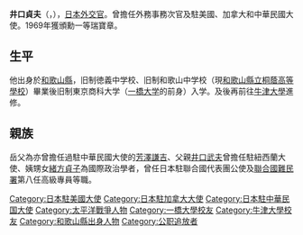 {{Infobox ambassador
| name  = 井口 貞夫
| original_name = 
| native_name_lang = 
| image = 
| imagesize = 
|caption=
| order = 10
| ambassador_from = 日本
| country = 中華民國
| term_start = 1959年4月
| term_end = 1962年11月
|1blankname    = {{nowrap|[[外務大臣_(日本)|外務大臣]]}}
|1namedata     = {{link-ja|藤山愛一郎|藤山愛一郎}}<br>[[小坂善太郎|小坂善太郎]]<br>[[大平正芳|大平正芳]]
| predecessor = [[堀内謙介|堀内謙介]]
| successor = [[木村四郎七|木村四郎七]]
| order2 = 15
| ambassador_from2 = 日本
| country2 = 美國
| term_start2 = 1954年1月
| term_end2 = 1956年8月
|1blankname2    = {{nowrap|[[外務大臣_(日本)|外務大臣]]}}
|1namedata2     = {{link-ja|岡崎勝男|岡崎勝男}}<br>[[重光葵|重光葵]]
| predecessor2 = {{link-ja|新木榮吉|新木栄吉}}
| successor2 = [[谷正之|谷正之]]
| order3 = 1
| ambassador_from3 = 日本
| country3 = 加拿大
| term_start3 = 1952年5月
| term_end3 = 1954年1月
|1blankname3    = {{nowrap|[[外務大臣_(日本)|外務大臣]]}}
|1namedata3     = {{link-ja|岡崎勝男|岡崎勝男}}
| predecessor3 = 新創職位（日加復交）
| successor3 = [[松平康東|松平康東]]
|birth_date = {{birth date|1899|10|18}}
|birth_place = {{JPN}}[[和歌山縣|和歌山縣]]
|death_date = {{death date and age|1980|5|27|1899|10|18}}
|death_place = 
|alma_mater = {{link-ja|東京商科大学 (旧制)|東京商科大学 (旧制)|東京商科大学}}（現[[一橋大学|一橋大学]]）
|profession = 
|occupation=
|spouse = 
|parents=
|relatives=[[犬養毅|犬養毅]]（妻子的外祖父） <br>[[芳澤謙吉|芳澤謙吉]]（岳父） <br>{{link-ja|浅尾新甫|浅尾新甫}}（親家）<br>井口治夫（孫）
|children=井口武夫（子） 
|party = 
|website=
}}
'''井口貞夫'''（{{jpn|j=井口 貞夫|hg=いぐち さだお|rm=Iguchi Sadao}}，{{bd|1899年|10月18日|1980年|5月27日|Iguchi Sadao}}），[[日本|日本]][[外交官|外交官]]。曾擔任外務事務次官及駐美國、加拿大和中華民國大使。1969年獲頒勳一等瑞寶章。

==生平==
他出身於[[和歌山縣|和歌山縣]]，旧制徳義中学校、旧制和歌山中学校（現[[和歌山縣立桐蔭中學校及高等學校|和歌山縣立桐蔭高等學校]]）畢業後旧制東京商科大学（[[一橋大学|一橋大学]]的前身）入学。及後再前往[[牛津大學|牛津大學]]進修。

== 親族 ==
岳父為亦曾擔任過駐中華民國大使的[[芳澤謙吉|芳澤謙吉]]、父親[[井口武夫|井口武夫]]曾擔任駐紐西蘭大使、姨甥女[[緒方貞子|緒方貞子]]為國際政治學者，曾任日本駐聯合國代表團公使及[[聯合國難民署|聯合國難民署]]第八任高級專員等職。


{{日本駐美國大使|1954年 - 1956年}}
{{日本駐華大使||中華民國大使}}

{{DEFAULTSORT:Iguchi Sadao}}
[[Category:日本駐美國大使|Category:日本駐美國大使]]
[[Category:日本駐加拿大大使|Category:日本駐加拿大大使]]
[[Category:日本駐中華民国大使|Category:日本駐中華民国大使]]
[[Category:太平洋戰爭人物|Category:太平洋戰爭人物]]
[[Category:一橋大學校友|Category:一橋大學校友]]
[[Category:牛津大學校友|Category:牛津大學校友]]
[[Category:和歌山縣出身人物|Category:和歌山縣出身人物]]
[[Category:公职追放者|Category:公职追放者]]